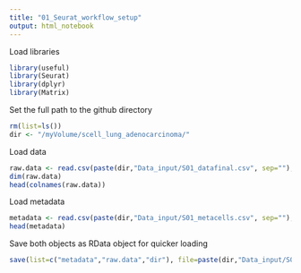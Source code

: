 ```yaml
---
title: "01_Seurat_workflow_setup"
output: html_notebook
---
```


Load libraries
```r
library(useful)
library(Seurat)
library(dplyr)
library(Matrix)
```

Set the full path to the github directory 
```r
rm(list=ls())
dir <- "/myVolume/scell_lung_adenocarcinoma/"
```

Load data
```r
raw.data <- read.csv(paste(dir,"Data_input/S01_datafinal.csv", sep=""), header=T, row.names = 1)
dim(raw.data)
head(colnames(raw.data))
```

Load metadata
```r
metadata <- read.csv(paste(dir,"Data_input/S01_metacells.csv", sep=""), row.names=1, header=T)
head(metadata)
```

Save both objects as RData object for quicker loading 
```r
save(list=c("metadata","raw.data","dir"), file=paste(dir,"Data_input/S01_Data_and_metadata.RData", sep=""))
```